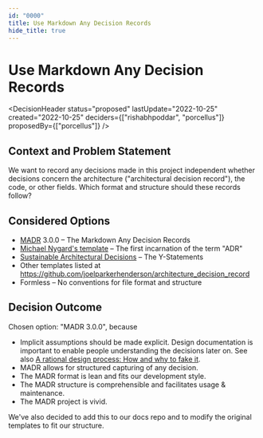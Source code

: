 ```yaml
---
id: "0000"
title: Use Markdown Any Decision Records
hide_title: true
---
```



# Use Markdown Any Decision Records

<DecisionHeader status="proposed" lastUpdate="2022-10-25" created="2022-10-25" deciders={["rishabhpoddar", "porcellus"]} proposedBy={["porcellus"]} />

## Context and Problem Statement

We want to record any decisions made in this project independent whether decisions concern the architecture ("architectural decision record"), the code, or other fields.
Which format and structure should these records follow?

## Considered Options

* [MADR](https://adr.github.io/madr/) 3.0.0 – The Markdown Any Decision Records
* [Michael Nygard's template](http://thinkrelevance.com/blog/2011/11/15/documenting-architecture-decisions) – The first incarnation of the term "ADR"
* [Sustainable Architectural Decisions](https://www.infoq.com/articles/sustainable-architectural-design-decisions) – The Y-Statements
* Other templates listed at <https://github.com/joelparkerhenderson/architecture_decision_record>
* Formless – No conventions for file format and structure

## Decision Outcome

Chosen option: "MADR 3.0.0", because

* Implicit assumptions should be made explicit.
  Design documentation is important to enable people understanding the decisions later on.
  See also [A rational design process: How and why to fake it](https://doi.org/10.1109/TSE.1986.6312940).
* MADR allows for structured capturing of any decision.
* The MADR format is lean and fits our development style.
* The MADR structure is comprehensible and facilitates usage & maintenance.
* The MADR project is vivid.

We've also decided to add this to our docs repo and to modify the original templates to fit our structure.